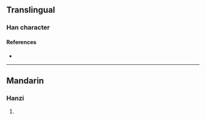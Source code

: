 {{character info/new}}
==Translingual==

===Han character===
{{Han char|rn=85|rad=水|as=17|sn=20|four=|canj=EJTO|ids=⿰氵蹇}}

====References====
* {{Han ref|kx=0661.250|dkj=18718|hdz=31790.080|uh=703D|ud=28733}}

----

==Mandarin==

===Hanzi===
{{cmn-hanzi|pin=[[jiǎn]] ([[jian3]]), [[jiào]] ([[jiao4]])|wg=chien<sup>3</sup>, chiao<sup>4</sup>}}

# {{defn|lang=cmn|sort=水17}}